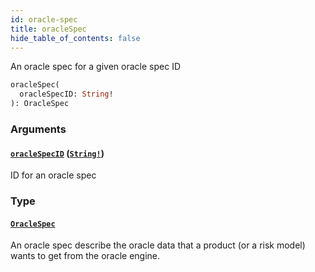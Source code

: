 ```yaml
---
id: oracle-spec
title: oracleSpec
hide_table_of_contents: false
---
```



An oracle spec for a given oracle spec ID

```graphql
oracleSpec(
  oracleSpecID: String!
): OracleSpec
```


### Arguments

#### [`oracleSpecID`](#) ([`String!`](/docs/mainnet/graphql/scalars/string))

ID for an oracle spec


### Type

#### [`OracleSpec`](/docs/mainnet/graphql/objects/oracle-spec)

An oracle spec describe the oracle data that a product (or a risk model)
wants to get from the oracle engine.




